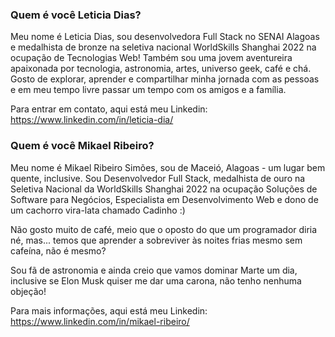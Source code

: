 ### Quem é você Leticia Dias?

Meu nome é Leticia Dias, sou desenvolvedora Full Stack no SENAI Alagoas e medalhista de bronze na seletiva nacional WorldSkills Shanghai 2022 na ocupação de Tecnologias Web! Também sou uma jovem aventureira apaixonada por tecnologia, astronomia, artes, universo geek, café e chá. Gosto de explorar, aprender e compartilhar minha jornada com as pessoas e em meu tempo livre passar um tempo com os amigos e a família.

Para entrar em contato, aqui está meu Linkedin: https://www.linkedin.com/in/leticia-dia/

### Quem é você Mikael Ribeiro?

Meu nome é Mikael Ribeiro Simões, sou de Maceió, Alagoas - um lugar bem quente, inclusive. Sou Desenvolvedor Full Stack, medalhista de ouro na Seletiva Nacional da WorldSkills Shanghai 2022 na ocupação Soluções de Software para Negócios, Especialista em Desenvolvimento Web e dono de um cachorro vira-lata chamado Cadinho :)

Não gosto muito de café, meio que o oposto do que um programador diria né, mas... temos que aprender a sobreviver às noites frias mesmo sem cafeína, não é mesmo?

Sou fã de astronomia e ainda creio que vamos dominar Marte um dia, inclusive se Elon Musk quiser me dar uma carona, não tenho nenhuma objeção!

Para mais informações, aqui está meu Linkedin: https://www.linkedin.com/in/mikael-ribeiro/
